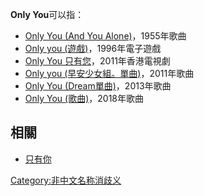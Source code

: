'''Only You'''可以指：
* [[Only_You_(And_You_Alone)|Only You (And You Alone)]]，1955年歌曲
* [[Only_you_(遊戲)|Only you (遊戲)]]，1996年電子遊戲
* [[Only_You_只有您|Only You 只有您]]，2011年香港電視劇
* [[Only_you_(早安少女組。單曲)|Only you (早安少女組。單曲)]]，2011年歌曲
* [[Only_You_(Dream單曲)|Only You (Dream單曲)]]，2013年歌曲
* [[Only_You_(歌曲)|Only You (歌曲)]]，2018年歌曲

==相關==
* [[只有你|只有你]]

{{disambig|Cat=作品消歧義}}

[[Category:非中文名称消歧义|Category:非中文名称消歧义]]